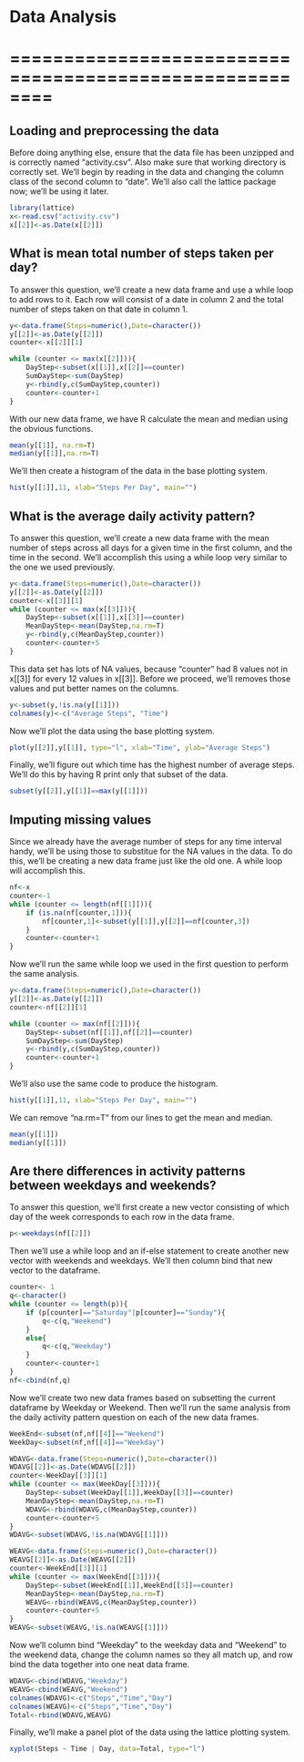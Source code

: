 # Data Analysis
# ========================================================

## Loading and preprocessing the data

Before doing anything else, ensure that the data file has been unzipped and is correctly named "activity.csv". Also make sure that working directory is correctly set. We'll begin by reading in the data and changing the column class of the second column to "date". We'll also call the lattice package now; we'll be using it later.

```r
library(lattice)
x<-read.csv("activity.csv")
x[[2]]<-as.Date(x[[2]])
```

## What is mean total number of steps taken per day?

To answer this question, we'll create a new data frame and use a while loop to add rows to it. Each row will consist of a date in column 2 and the total number of steps taken on that date in column 1.

```r
y<-data.frame(Steps=numeric(),Date=character())
y[[2]]<-as.Date(y[[2]])
counter<-x[[2]][1]

while (counter <= max(x[[2]])){
    DayStep<-subset(x[[1]],x[[2]]==counter)
    SumDayStep<-sum(DayStep)
    y<-rbind(y,c(SumDayStep,counter))
    counter<-counter+1
}
```

With our new data frame, we have R calculate the mean and median using the obvious functions.

```r
mean(y[[1]], na.rm=T)
median(y[[1]],na.rm=T)
```

We'll then create a histogram of the data in the base plotting system.

```r
hist(y[[1]],11, xlab="Steps Per Day", main="")
```

## What is the average daily activity pattern?

To answer this question, we'll create a new data frame with the mean number of steps across all days for a given time in the first column, and the time in the second. We'll accomplish this using a while loop very similar to the one we used previously.

```r
y<-data.frame(Steps=numeric(),Date=character())
y[[2]]<-as.Date(y[[2]])
counter<-x[[3]][1]
while (counter <= max(x[[3]])){
    DayStep<-subset(x[[1]],x[[3]]==counter)
    MeanDayStep<-mean(DayStep,na.rm=T)
    y<-rbind(y,c(MeanDayStep,counter))
    counter<-counter+5
}
```

This data set has lots of NA values, because "counter" had 8 values not in x[[3]] for every 12 values in x[[3]]. Before we proceed, we'll removes those values and put better names on the columns.

```r
y<-subset(y,!is.na(y[[1]]))
colnames(y)<-c("Average Steps", "Time")
```

Now we'll plot the data using the base plotting system.

```r
plot(y[[2]],y[[1]], type="l", xlab="Time", ylab="Average Steps")
```

Finally, we'll figure out which time has the highest number of average steps. We'll do this by having R print only that subset of the data.

```r
subset(y[[2]],y[[1]]==max(y[[1]]))
```

## Imputing missing values

Since we already have the average number of steps for any time interval handy, we'll be using those to substitue for the NA values in the data. To do this, we'll be creating a new data frame just like the old one. A while loop will accomplish this.

```r
nf<-x
counter<-1
while (counter <= length(nf[[1]])){
    if (is.na(nf[counter,1])){
        nf[counter,1]<-subset(y[[1]],y[[2]]==nf[counter,3])
    }
    counter<-counter+1
}
```

Now we'll run the same while loop we used in the first question to perform the same analysis.

```r
y<-data.frame(Steps=numeric(),Date=character())
y[[2]]<-as.Date(y[[2]])
counter<-nf[[2]][1]

while (counter <= max(nf[[2]])){
    DayStep<-subset(nf[[1]],nf[[2]]==counter)
    SumDayStep<-sum(DayStep)
    y<-rbind(y,c(SumDayStep,counter))
    counter<-counter+1
}
```

We'll also use the same code to produce the histogram.

```r
hist(y[[1]],11, xlab="Steps Per Day", main="")
```

We can remove "na.rm=T" from our lines to get the mean and median.

```r
mean(y[[1]])
median(y[[1]])
```

## Are there differences in activity patterns between weekdays and weekends?

To answer this question, we'll first create a new vector consisting of which day of the week corresponds to each row in the data frame.

```r
p<-weekdays(nf[[2]])
```

Then we'll use a while loop and an if-else statement to create another new vector with weekends and weekdays. We'll then column bind that new vector to the dataframe.

```r
counter<- 1
q<-character()
while (counter <= length(p)){
    if (p[counter]=="Saturday"|p[counter]=="Sunday"){
        q<-c(q,"Weekend")
    }
    else{
        q<-c(q,"Weekday")
    }
    counter<-counter+1
}
nf<-cbind(nf,q)
```

Now we'll create two new data frames based on subsetting the current dataframe by Weekday or Weekend. Then we'll run the same analysis from the daily activity pattern question on each of the new data frames.

```r
WeekEnd<-subset(nf,nf[[4]]=="Weekend")
WeekDay<-subset(nf,nf[[4]]=="Weekday")

WDAVG<-data.frame(Steps=numeric(),Date=character())
WDAVG[[2]]<-as.Date(WDAVG[[2]])
counter<-WeekDay[[3]][1]
while (counter <= max(WeekDay[[3]])){
    DayStep<-subset(WeekDay[[1]],WeekDay[[3]]==counter)
    MeanDayStep<-mean(DayStep,na.rm=T)
    WDAVG<-rbind(WDAVG,c(MeanDayStep,counter))
    counter<-counter+5
}
WDAVG<-subset(WDAVG,!is.na(WDAVG[[1]]))

WEAVG<-data.frame(Steps=numeric(),Date=character())
WEAVG[[2]]<-as.Date(WEAVG[[2]])
counter<-WeekEnd[[3]][1]
while (counter <= max(WeekEnd[[3]])){
    DayStep<-subset(WeekEnd[[1]],WeekEnd[[3]]==counter)
    MeanDayStep<-mean(DayStep,na.rm=T)
    WEAVG<-rbind(WEAVG,c(MeanDayStep,counter))
    counter<-counter+5
}
WEAVG<-subset(WEAVG,!is.na(WEAVG[[1]]))
```

Now we'll column bind "Weekday" to the weekday data and "Weekend" to the weekend data, change the column names so they all match up, and row bind the data together into one neat data frame.

```r
WDAVG<-cbind(WDAVG,"Weekday")
WEAVG<-cbind(WEAVG,"Weekend")
colnames(WDAVG)<-c("Steps","Time","Day")
colnames(WEAVG)<-c("Steps","Time","Day")
Total<-rbind(WDAVG,WEAVG)
```

Finally, we'll make a panel plot of the data using the lattice plotting system.

```r
xyplot(Steps ~ Time | Day, data=Total, type="l")
```
